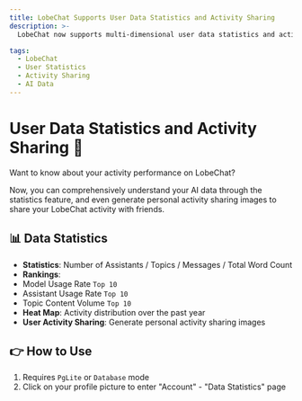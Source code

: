 ```yaml
---
title: LobeChat Supports User Data Statistics and Activity Sharing
description: >-
  LobeChat now supports multi-dimensional user data statistics and activity sharing

tags:
  - LobeChat
  - User Statistics
  - Activity Sharing
  - AI Data
---
```


# User Data Statistics and Activity Sharing 💯

Want to know about your activity performance on LobeChat?

Now, you can comprehensively understand your AI data through the statistics feature, and even generate personal activity sharing images to share your LobeChat activity with friends.

## 📊 Data Statistics

- **Statistics**: Number of Assistants / Topics / Messages / Total Word Count
- **Rankings**:
- Model Usage Rate `Top 10`
- Assistant Usage Rate `Top 10`
- Topic Content Volume `Top 10`
- **Heat Map**: Activity distribution over the past year
- **User Activity Sharing**: Generate personal activity sharing images

## 👉 How to Use

1. Requires `PgLite` or `Database` mode
2. Click on your profile picture to enter "Account" - "Data Statistics" page
